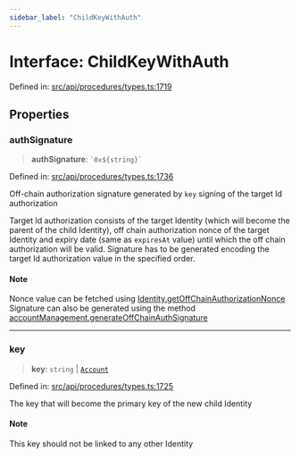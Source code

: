 ```yaml
---
sidebar_label: "ChildKeyWithAuth"
---
```


# Interface: ChildKeyWithAuth

Defined in: [src/api/procedures/types.ts:1719](https://github.com/PolymeshAssociation/polymesh-sdk/blob/bee6a2fe7a8ce5db42a6982e793782182cde2153/src/api/procedures/types.ts#L1719)

## Properties

### authSignature

> **authSignature**: `` `0x${string}` ``

Defined in: [src/api/procedures/types.ts:1736](https://github.com/PolymeshAssociation/polymesh-sdk/blob/bee6a2fe7a8ce5db42a6982e793782182cde2153/src/api/procedures/types.ts#L1736)

Off-chain authorization signature generated by `key` signing of the target Id authorization

Target Id authorization consists of the target Identity (which will become the parent of the child Identity),
off chain authorization nonce of the target Identity and expiry date (same as `expiresAt` value) until which the off chain authorization will be valid.
Signature has to be generated encoding the target Id authorization value in the specified order.

#### Note

Nonce value can be fetched using [Identity.getOffChainAuthorizationNonce](../../../entities/Identity/classes/Identity.mdx#getoffchainauthorizationnonce)
Signature can also be generated using the method [accountManagement.generateOffChainAuthSignature](../../../client/AccountManagement/classes/AccountManagement.mdx#generateoffchainauthsignature)

***

### key

> **key**: `string` \| [`Account`](../../../entities/Account/classes/Account.mdx)

Defined in: [src/api/procedures/types.ts:1725](https://github.com/PolymeshAssociation/polymesh-sdk/blob/bee6a2fe7a8ce5db42a6982e793782182cde2153/src/api/procedures/types.ts#L1725)

The key that will become the primary key of the new child Identity

#### Note

This key should not be linked to any other Identity

